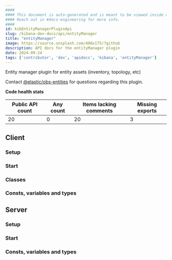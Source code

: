 ```yaml
---
####
#### This document is auto-generated and is meant to be viewed inside our experimental, new docs system.
#### Reach out in #docs-engineering for more info.
####
id: kibEntityManagerPluginApi
slug: /kibana-dev-docs/api/entityManager
title: "entityManager"
image: https://source.unsplash.com/400x175/?github
description: API docs for the entityManager plugin
date: 2024-09-24
tags: ['contributor', 'dev', 'apidocs', 'kibana', 'entityManager']
---
```


Entity manager plugin for entity assets (inventory, topology, etc)

Contact [@elastic/obs-entities](https://github.com/orgs/elastic/teams/obs-entities) for questions regarding this plugin.

**Code health stats**

| Public API count  | Any count | Items lacking comments | Missing exports |
|-------------------|-----------|------------------------|-----------------|
| 20 | 0 | 20 | 3 |

## Client

### Setup
<DocDefinitionList data={[entityManagerObj.client.setup]}/>

### Start
<DocDefinitionList data={[entityManagerObj.client.start]}/>

### Classes
<DocDefinitionList data={entityManagerObj.client.classes}/>

### Consts, variables and types
<DocDefinitionList data={entityManagerObj.client.misc}/>

## Server

### Setup
<DocDefinitionList data={[entityManagerObj.server.setup]}/>

### Start
<DocDefinitionList data={[entityManagerObj.server.start]}/>

### Consts, variables and types
<DocDefinitionList data={entityManagerObj.server.misc}/>

